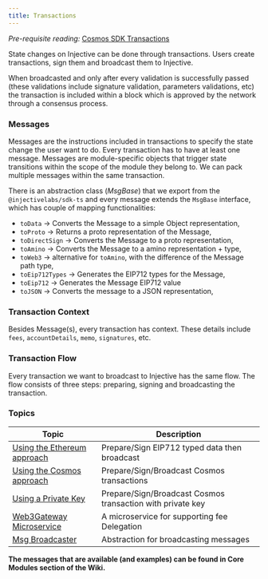 ```yaml
---
title: Transactions
---
```


_Pre-requisite reading:_ [Cosmos SDK Transactions](https://docs.cosmos.network/main/learn/advanced/transactions)

State changes on Injective can be done through transactions. Users create transactions, sign them and broadcast them to Injective.

When broadcasted and only after every validation is successfully passed (these validations include signature validation, parameters validations, etc) the transaction is included within a block which is approved by the network through a consensus process.

### Messages

Messages are the instructions included in transactions to specify the state change the user want to do. Every transaction has to have at least one message. Messages are module-specific objects that trigger state transitions within the scope of the module they belong to. We can pack multiple messages within the same transaction.

There is an abstraction class (_MsgBase_) that we export from the `@injectivelabs/sdk-ts` and every message extends the `MsgBase` interface, which has couple of mapping functionalities:

* `toData` → Converts the Message to a simple Object representation,
* `toProto` → Returns a proto representation of the Message,
* `toDirectSign` → Converts the Message to a proto representation,
* `toAmino` → Converts the Message to a amino representation + type,
* `toWeb3` → alternative for `toAmino`, with the difference of the Message path type,
* `toEip712Types` → Generates the EIP712 types for the Message,
* `toEip712` → Generates the Message EIP712 value
* `toJSON` → Converts the message to a JSON representation,

### Transaction Context

Besides Message(s), every transaction has context. These details include `fees`, `accountDetails`, `memo`, `signatures`, etc.

### Transaction Flow

Every transaction we want to broadcast to Injective has the same flow. The flow consists of three steps: preparing, signing and broadcasting the transaction.



### Topics

| Topic                                             | Description                                                |
| ------------------------------------------------- | ---------------------------------------------------------- |
| [Using the Ethereum approach](./transactions/ethereum/)        | Prepare/Sign EIP712 typed data then broadcast              |
| [Using the Cosmos approach](./transactions/cosmos/) | Prepare/Sign/Broadcast Cosmos transactions                 |
| [Using a Private Key](./transactions/private-key/)             | Prepare/Sign/Broadcast Cosmos transaction with private key |
| [Web3Gateway Microservice](./transactions/web3-gateway/)       | A microservice for supporting fee Delegation               |
| [Msg Broadcaster](./transactions/msgbroadcaster/)              | Abstraction for broadcasting messages                      |

**The messages that are available (and examples) can be found in Core Modules section of the Wiki.**
